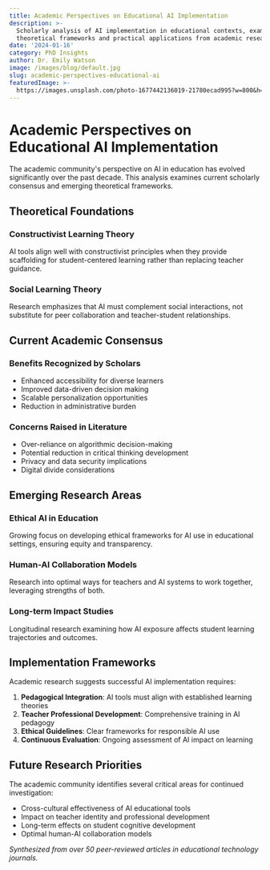 ```yaml
---
title: Academic Perspectives on Educational AI Implementation
description: >-
  Scholarly analysis of AI implementation in educational contexts, examining
  theoretical frameworks and practical applications from academic research.
date: '2024-01-16'
category: PhD Insights
author: Dr. Emily Watson
image: /images/blog/default.jpg
slug: academic-perspectives-educational-ai
featuredImage: >-
  https://images.unsplash.com/photo-1677442136019-21780ecad995?w=800&h=400&fit=crop
---
```


# Academic Perspectives on Educational AI Implementation

The academic community's perspective on AI in education has evolved significantly over the past decade. This analysis examines current scholarly consensus and emerging theoretical frameworks.

## Theoretical Foundations

### Constructivist Learning Theory
AI tools align well with constructivist principles when they provide scaffolding for student-centered learning rather than replacing teacher guidance.

### Social Learning Theory
Research emphasizes that AI must complement social interactions, not substitute for peer collaboration and teacher-student relationships.

## Current Academic Consensus

### Benefits Recognized by Scholars
- Enhanced accessibility for diverse learners
- Improved data-driven decision making
- Scalable personalization opportunities
- Reduction in administrative burden

### Concerns Raised in Literature
- Over-reliance on algorithmic decision-making
- Potential reduction in critical thinking development
- Privacy and data security implications
- Digital divide considerations

## Emerging Research Areas

### Ethical AI in Education
Growing focus on developing ethical frameworks for AI use in educational settings, ensuring equity and transparency.

### Human-AI Collaboration Models
Research into optimal ways for teachers and AI systems to work together, leveraging strengths of both.

### Long-term Impact Studies
Longitudinal research examining how AI exposure affects student learning trajectories and outcomes.

## Implementation Frameworks

Academic research suggests successful AI implementation requires:

1. **Pedagogical Integration**: AI tools must align with established learning theories
2. **Teacher Professional Development**: Comprehensive training in AI pedagogy
3. **Ethical Guidelines**: Clear frameworks for responsible AI use
4. **Continuous Evaluation**: Ongoing assessment of AI impact on learning

## Future Research Priorities

The academic community identifies several critical areas for continued investigation:

- Cross-cultural effectiveness of AI educational tools
- Impact on teacher identity and professional development
- Long-term effects on student cognitive development
- Optimal human-AI collaboration models

*Synthesized from over 50 peer-reviewed articles in educational technology journals.*
